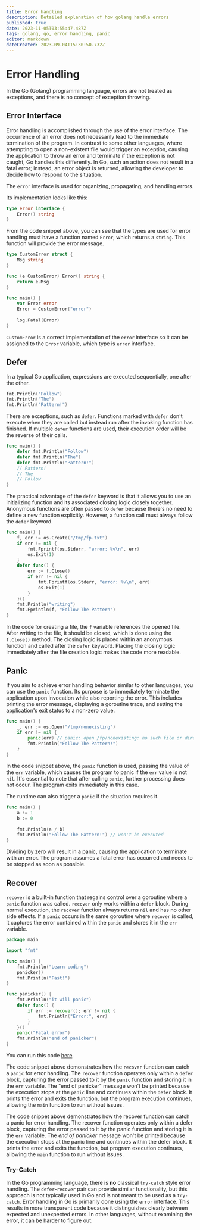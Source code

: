 ```yaml
---
title: Error handling
description: Detailed explanation of how golang handle errors
published: true
date: 2023-11-05T03:55:47.487Z
tags: golang, go, error handling, panic
editor: markdown
dateCreated: 2023-09-04T15:30:50.732Z
---
```


# Error Handling

In the Go (Golang) programming language, errors are not treated as exceptions, and there is no concept of exception throwing.

## Error Interface
Error handling is accomplished through the use of the error interface. The occurrence of an error does not necessarily lead to the immediate termination of the program. In contrast to some other languages, where attempting to open a non-existent file would trigger an exception, causing the application to throw an error and terminate if the exception is not caught, Go handles this differently. In Go, such an action does not result in a fatal error; instead, an error object is returned, allowing the developer to decide how to respond to the situation.

The `error` interface is used for organizing, propagating, and handling errors.

Its implementation looks like this:

```go copy
type error interface {
    Error() string
}
```

From the code snippet above, you can see that the types are used for error handling must have a function named `Error`, which returns a `string`. This function will provide the error message.

```go copy
type CustomError struct {
    Msg string
}

func (e CustomError) Error() string {
    return e.Msg
}

func main() {
    var Error error
    Error = CustomError{"error"}
  
    log.Fatal(Error)
}
```

`CustomError` is a correct implementation of the `error` interface so it can be assigned to the `Error` variable, which type is `error` interface.

## Defer
In a typical Go application, expressions are executed sequentially, one after the other.

```go copy
fmt.Println("Follow")
fmt.Println("The")
fmt.Println("Pattern!")
```

There are exceptions, such as `defer`. Functions marked with `defer` don't execute when they are called but instead run after the invoking function has finished. If multiple `defer` functions are used, their execution order will be the reverse of their calls.

```go copy
func main() {
    defer fmt.Println("Follow")
    defer fmt.Println("The")
    defer fmt.Println("Pattern!")
    // Pattern!
    // The
    // Follow
}
```

The practical advantage of the `defer` keyword is that it allows you to use an initializing function and its associated closing logic closely together. Anonymous functions are often passed to `defer` because there's no need to define a new function explicitly. However, a function call must always follow the `defer` keyword.

```go copy
func main() {
    f, err := os.Create("/tmp/fp.txt")
    if err != nil {
        fmt.Fprintf(os.Stderr, "error: %v\n", err)
        os.Exit(1)
    }
    defer func() {
        err := f.Close()
        if err != nil {
            fmt.Fprintf(os.Stderr, "error: %v\n", err)
            os.Exit(1)
        }
    }()
    fmt.Println("writing")
    fmt.Fprintln(f, "Follow The Pattern")
}
```

In the code for creating a file, the `f` variable references the opened file. After writing to the file, it should be closed, which is done using the `f.Close()` method. The closing logic is placed within an anonymous function and called after the `defer` keyword. Placing the closing logic immediately after the file creation logic makes the code more readable.

## Panic
If you aim to achieve error handling behavior similar to other languages, you can use the `panic` function. Its purpose is to immediately terminate the application upon invocation while also reporting the error. This includes printing the error message, displaying a goroutine trace, and setting the application's exit status to a non-zero value.

```go copy
func main() {
    _, err := os.Open("/tmp/nonexisting")
    if err != nil {
        panic(err) // panic: open /fp/nonexisting: no such file or directory
        fmt.Println("Follow The Pattern!")
    }
}
```

In the code snippet above, the `panic` function is used, passing the value of the `err` variable, which causes the program to panic if the `err` value is not `nil`. It's essential to note that after calling `panic`, further processing does not occur. The program exits immediately in this case.

The runtime can also trigger a `panic` if the situation requires it.

```go copy
func main() {
    a := 1
    b := 0

    fmt.Println(a / b)
    fmt.Println("Follow The Pattern!") // won't be executed
}
```

Dividing by zero will result in a panic, causing the application to terminate with an error. The program assumes a fatal error has occurred and needs to be stopped as soon as possible.

## Recover
`recover` is a built-in function that regains control over a goroutine where a `panic` function was called. `recover` only works within a `defer` block. During normal execution, the `recover` function always returns `nil` and has no other side effects. If a `panic` occurs in the same goroutine where `recover` is called, it captures the error contained within the `panic` and stores it in the `err` variable.

```go copy
package main

import "fmt"

func main() {
    fmt.Println("Learn coding")
    panicker()
    fmt.Println("Fast!")
}

func panicker() {
    fmt.Println("it will panic")
    defer func() {
        if err := recover(); err != nil {
            fmt.Println("Error:", err)
        }
    }()
    panic("Fatal error")
    fmt.Println("end of panicker")
}
```

You can run this code [here](https://goplay.followthepattern.net/snippet/knCvkbdh_0n).

The code snippet above demonstrates how the `recover` function can catch a `panic` for error handling. The `recover` function operates only within a `defer` block, capturing the error passed to it by the `panic` function and storing it in the `err` variable. The "end of panicker" message won't be printed because the execution stops at the `panic` line and continues within the `defer` block. It prints the error and exits the function, but the program execution continues, allowing the `main` function to run without issues.

The code snippet above demonstrates how the recover function can catch a panic for error handling. The recover function operates only within a defer block, capturing the error passed to it by the panic function and storing it in the `err` variable. The *end of panicker* message won't be printed because the execution stops at the panic line and continues within the defer block. It prints the error and exits the function, but program execution continues, allowing the `main` function to run without issues.

### Try-Catch

In the Go programming language, there is **no** classical `try-catch` style error handling. The `defer`-`recover` pair can provide similar functionality, but this approach is not typically used in Go and is not meant to be used as a `try-catch`. Error handling in Go is primarily done using the `error` interface. This results in more transparent code because it distinguishes clearly between expected and unexpected errors. In other languages, without examining the error, it can be harder to figure out.